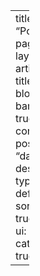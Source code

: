 ---
title: "Posts"
page-layout: article
title-block-banner: true
listing:
    contents: posts
    sort: "date desc"
    type: default
    sort-ui: true
    filter-ui: true
    categories: true

---